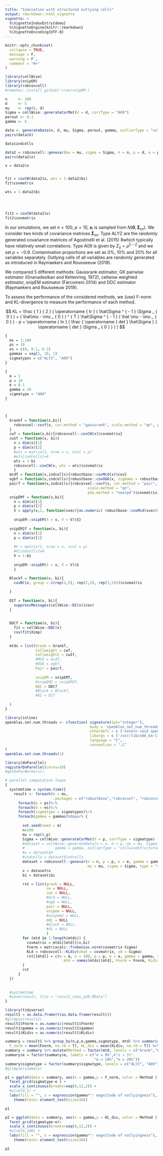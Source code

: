 ```yaml
---
title: "Simulation with structured outlying cells"
output: rmarkdown::html_vignette
vignette: >
  %\VignetteIndexEntry{demo}
  %\VignetteEngine{knitr::rmarkdown}
  %\VignetteEncoding{UTF-8}
---
```


```r
knitr::opts_chunk$set(
  collapse = TRUE, 
  message = F, 
  warning = F , 
  comment = "#>"
)
```

```r
library(cellWise)
library(snipEM)
library(robcovcell)
#remotes::install_github('cran/snipEM')
```


```r
n     <- 100
d     <- 5
mu    <- rep(0, d)
Sigma = cellWise::generateCorMat(d = d, corrType = "A09")
perout <- 0.1
gamma <- 6

data <- generateData(n, d, mu, Sigma, perout, gamma, outlierType = "cellwiseStructured", seed  = 1)
pairs(data$X)

data$indcells

data2 = robcovcell::genevar(mu = mu, sigma = Sigma, n = n, p = d, e = perout,gamma = gamma, type = "structured")
pairs(data2$x)

x = data2$x


fit = covCW(data2$x, wts = 1-data2$bi)
fit$covmatrix

wts = 1-data2$bi




fit2 = covCW(data2$x)
fit2$covmatrix

```


In our simulations, we set $n = 100$, $p = 10$, $\mathbf{x}_i$ is sampled from $N(\pmb 0,\pmb\Sigma_{xx})$. We consider two kinds of covariance matrices $\pmb\Sigma_{xx}$. Type ALYZ are the randomly generated covariance matrices of Agostinelli et al. (2015)
8which typically have relatively small correlations. Type A09 is given by $\Sigma _{ij} = \rho^{|i-j|}$ and we set $\rho = -0.9$. 
Contamination proportions are set as $0\%$, $10\%$ and $20\%$ for all variables separately. Outlying cells of all variables are randomly generated as introduced in Raymaekers and Rousseeuw (2019).

We compared 5 different methods: Gaussrank estimator, GK pairwise estimator (Gnanadesikan and Kettenring, 1972), cellwise weighted estimator, snipEM estimator (Farcomeni 2014) and DDC estimator (Raymaekers and Rousseeuw 2019). 

To assess the performance of the considered methods, we {use} F-norm and KL-divergence to measure the performance of each method.

$$
KL = \frac { 1 } { 2 } ( \operatorname { tr } ( \hat\Sigma  ^ { - 1 } \Sigma _ { 0 } ) + ( \hat\mu  - \mu _ { 0 } ) ^ { T } \hat\Sigma ^ { - 1 } ( \hat \mu - \mu _ { 0 } ) - p + \operatorname { ln } ( \frac { \operatorname { det } \hat\Sigma } { \operatorname { det } \Sigma _ { 0 } } ) )
$$


```r

{
  ms = 1:100
  ps = 10
  es = c(0, 0.1, 0.2)
  gammas = seq(1, 10, 1)
  sigmatypes = c("ALYZ", "A09")
}

{
  m = 1
  p = 10
  e = 0.1
  gamma = 10
  sigmatype = "A09"
}



{
  Grankf = function(x,bi){
    robcovsel::covf(x, cor.method = "gaussrank", scale.method = "qn", pda.method = F)$covmatrix
  }
  cwf = function(x,bi){robcovcell::covCW(x)$covmatrix}
  cw1f = function(x, bi){
    n = dim(x)[1]
    p = dim(x)[2]
    #wts = matrix(1, nrow = n, ncol = p)
    #wts[indcells]=0
    wts = 1-bi
    robcovcell::covCW(x, wts = wts)$covmatrix
    }
  mcdf = function(x,indcells){robustbase::covMcd(x)$cov}
  ogkf = function(x,indcells){robustbase::covOGK(x, sigmamu = robustbase::s_Qn)$cov}
  pairf = function(x,indcells){robcovsel::covf(x, cor.method = "pair", 
                                      scale.method = "qn", 
                                      pda.method = "nearpd")$covmatrix}
  snipEMf = function(x,bi){
    n = dim(x)[1]
    p = dim(x)[2]
    V = apply(x,2, function(xvec){as.numeric( robustbase::covMcd(xvec)$mcd.wt )} )
    
    snipEM::snipEM(X = x, V = V)$S}
  
  snipEM2f = function(x, bi){
    n = dim(x)[1]
    p = dim(x)[2]
    
    #V = matrix(1, nrow = n, ncol = p)
    #V[indcells]=0
    V = 1-bi
    
    snipEM::snipEM(X = x, V = V)$S
    }
  
  Blockf = function(x, bi){
    covBC(x, group = c(rep(1,5), rep(2,5), rep(3,5)))$covmatrix

  }
  
  DIf = function(x, bi){
    suppressMessages(cellWise::DI(x)$cov)
  }
  
  
  DDCf = function(x, bi){
    fit = cellWise::DDC(x)
    cov(fit$Ximp)
  }
  
  mtds = list(Grank = Grankf,
              Cellweight = cwf, 
              Cellweight2 = cw1f,
              #MCD = mcdf,
              #OGK = ogkf,
              Pair = pairf,
              
              snipEM = snipEMf,
              #snipEM2 = snipEM2f,
              DDC = DDCf
              #Block = Blockf,
              #DI = DIf
              
  )
}

```

```r
library(inline)
openblas.set.num.threads <- cfunction( signature(ipt="integer"),
                                       body = 'openblas_set_num_threads(*ipt);',
                                       otherdefs = c ('extern void openblas_set_num_threads(int);'),
                                       libargs = c ('/usr/lib/x86_64-linux-gnu/openblas-pthread/libblas.so'),
                                       language = "C",
                                       convention = ".C"
)
openblas.set.num.threads(1)
```





```r

library(doParallel)
registerDoParallel(cores=20)
#getDoParWorkers()

# parallel computation loops
{
  systemtime = system.time({
    result <- foreach(m = ms, 
                      .packages = c("robustbase","robcovsel", "robcovcell"))%:%
      foreach(p = ps)%:%
      foreach(e = es)%:%
      foreach(sigmatype = sigmatypes)%:%
      foreach(gamma = gammas)%dopar% {
        
        set.seed(seed = m)
        n=100
        mu = rep(0,p)
        Sigma = cellWise::generateCorMat(d = p, corrType = sigmatype)
        #dataset = cellWise::generateData(n = n, d = p, mu = mu, Sigma = Sigma, perout = e,
        #              gamma = gamma, outlierType = "cellwiseStructured")
        #x = dataset$X
        #indcells = dataset$indcells
        dataset = robcovcell::genevar(n = n, p = p, e = e, gamma = gamma, 
                                      mu = mu, sigma = Sigma, type = "structured")
        x = dataset$x
        bi = dataset$bi

        rst = list(grank = NULL,
                   cw = NULL, 
                   cw1 = NULL, 
                   #mcd = NULL, 
                   #ogk = NULL, 
                   pair = NULL,
                   snipem = NULL,
                   #snipem2 = NULL,
                   ddc = NULL
                   #block = NULL,
                   #di = NULL
                   )
        for (mtd in 1:length(mtds)) {
          covmatrix = mtds[[mtd]](x,bi)
          Fnorm = matrixcalc::frobenius.norm(covmatrix-Sigma)
          KLd = robcovcell::KLdiv(xhat = covmatrix, x0 = Sigma)
          rst[[mtd]] = c(m = m, n = 100, p = p, e = e, gamma = gamma, sigmatype = sigmatype,
                           mtd = names(mtds)[mtd], Fnorm = Fnorm, KLdiv = KLd)
        }
        rst
      }
  })
  
  
  #systemtime
  #save(result, file = "result_simu_p20.RData")
}
```

```r
library(tidyverse)
result1 = as.data.frame(t(as.data.frame(result)))
#glimpse(result1)
result1$Fnorm = as.numeric(result1$Fnorm)
result1$gamma = as.numeric(result1$gamma)
result1$KLdiv = as.numeric(result1$KLdiv)

summary = result1 %>% group_by(n,p,e,gamma,sigmatype, mtd) %>% summarise(
  F_norm = mean(Fnorm, na.rm = T), KL_div = mean(KLdiv, na.rm = T)) %>% ungroup()
summary = summary %>% mutate(Method = factor(mtd, levels = c("Grank","Pearson","MCD",  "OGK", "Pair","snipEM", "snipEM2", "Cellweight", "Cellweight2", "DI", "DDC")))
summary$e = factor(summary$e, labels = c("e = 0%",#"e = 5%",
                                         "e = 10%","e = 20%"))
summary$sigmatype = factor(summary$sigmatype, levels = c("ALYZ", "A09"))
#glimpse(summary)
```


```r

p1 = ggplot(data = summary, aes(x = gamma,y = F_norm, color = Method ))+geom_line()+geom_point()+
  facet_grid(sigmatype~e ) +
  scale_x_continuous(breaks=seq(0,12,2)) +
  #ylim(0,5) +
  labs(fill = "", x = expression(gamma*": magnitude of outlyingness"), y = expression(Fnorm))+ 
    theme(text= element_text(size=10))

p1


```

```r
p2 = ggplot(data = summary, aes(x = gamma,y = KL_div, color = Method ))+geom_line()+geom_point()+
  facet_grid(sigmatype~e)+
  scale_x_continuous(breaks=seq(0,12,2)) +
  #ylim(0,100) +
  labs(fill = "", x = expression(gamma*": magnitude of outlyingness"), y = expression(KLdiv))+ 
    theme(text= element_text(size=10))

p2
```


